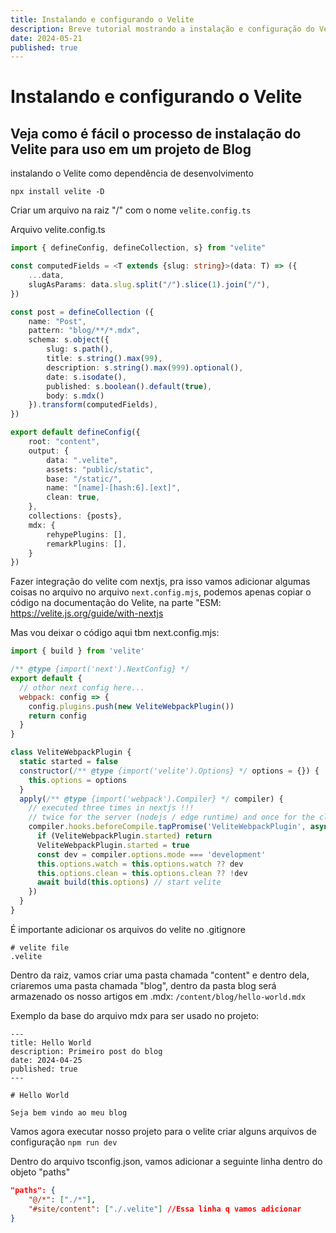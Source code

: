 ```yaml
---
title: Instalando e configurando o Velite
description: Breve tutorial mostrando a instalação e configuração do Velite
date: 2024-05-21
published: true
---
```


# Instalando e configurando o Velite
## Veja como é fácil o processo de instalação do Velite para uso em um projeto de Blog

instalando o Velite como dependência de desenvolvimento
```
npx install velite -D
```

Criar um arquivo na raiz "/" com o nome ``velite.config.ts``

Arquivo velite.config.ts
```ts
import { defineConfig, defineCollection, s} from "velite"

const computedFields = <T extends {slug: string}>(data: T) => ({
	...data,
	slugAsParams: data.slug.split("/").slice(1).join("/"),
})

const post = defineCollection ({
	name: "Post",
	pattern: "blog/**/*.mdx",
	schema: s.object({
		slug: s.path(),
		title: s.string().max(99),
		description: s.string().max(999).optional(),
		date: s.isodate(),
		published: s.boolean().default(true),
		body: s.mdx()
	}).transform(computedFields),
})

export default defineConfig({
	root: "content",
	output: {
		data: ".velite",
		assets: "public/static",
		base: "/static/",
		name: "[name]-[hash:6].[ext]",
		clean: true,
	},
	collections: {posts},
	mdx: {
		rehypePlugins: [],
		remarkPlugins: [],
	}
})
```

Fazer integração do velite com nextjs, pra isso vamos adicionar algumas coisas no arquivo no arquivo  ``next.config.mjs``, podemos apenas copiar o código na documentação do Velite, na parte "ESM: 
https://velite.js.org/guide/with-nextjs

Mas vou deixar o código aqui tbm
next.config.mjs:
```js
import { build } from 'velite'

/** @type {import('next').NextConfig} */
export default {
  // othor next config here...
  webpack: config => {
    config.plugins.push(new VeliteWebpackPlugin())
    return config
  }
}

class VeliteWebpackPlugin {
  static started = false
  constructor(/** @type {import('velite').Options} */ options = {}) {
    this.options = options
  }
  apply(/** @type {import('webpack').Compiler} */ compiler) {
    // executed three times in nextjs !!!
    // twice for the server (nodejs / edge runtime) and once for the client
    compiler.hooks.beforeCompile.tapPromise('VeliteWebpackPlugin', async () => {
      if (VeliteWebpackPlugin.started) return
      VeliteWebpackPlugin.started = true
      const dev = compiler.options.mode === 'development'
      this.options.watch = this.options.watch ?? dev
      this.options.clean = this.options.clean ?? !dev
      await build(this.options) // start velite
    })
  }
}
```

É importante adicionar os arquivos do velite no .gitignore
```
# velite file
.velite
```

Dentro da raiz, vamos criar uma pasta chamada "content" e dentro dela, criaremos uma pasta chamada "blog", dentro da pasta blog será armazenado os nosso artigos em .mdx:
``/content/blog/hello-world.mdx``

Exemplo da base do arquivo mdx para ser usado no projeto:
```mdx
---
title: Hello World
description: Primeiro post do blog
date: 2024-04-25
published: true
---

# Hello World

Seja bem vindo ao meu blog
```

Vamos agora executar nosso projeto para o velite criar alguns arquivos de configuração
``npm run dev``

Dentro do arquivo tsconfig.json, vamos adicionar a seguinte linha dentro do objeto "paths"
```json
"paths": {
	"@/*": ["./*"],
	"#site/content": ["./.velite"] //Essa linha q vamos adicionar
}
```
